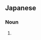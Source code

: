==Japanese==
{{ja-kanjitab|ふゆ|やす|o2=み|yomi=kun}}

===Noun===
{{ja-noun|ふゆやすみ}}

# {{alternative spelling of|冬休み|lang=ja}}